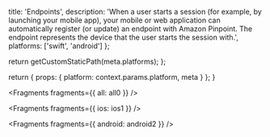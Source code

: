 
  title: 'Endpoints',
  description:
    'When a user starts a session (for example, by launching your mobile app), your mobile or web application can automatically register (or update) an endpoint with Amazon Pinpoint. The endpoint represents the device that the user starts the session with.',
  platforms: ['swift', 'android']
};

  return getCustomStaticPath(meta.platforms);
};

  return {
    props: {
      platform: context.params.platform,
      meta
    }
  };
}


<Fragments fragments={{ all: all0 }} />


<Fragments fragments={{ ios: ios1 }} />


<Fragments fragments={{ android: android2 }} />
